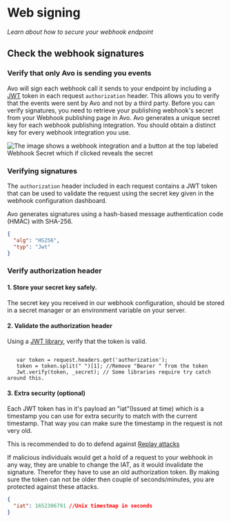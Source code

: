 # Web signing

*Learn about how to secure your webhook endpoint*

## Check the webhook signatures

### Verify that only Avo is sending you events

Avo will sign each webhook call it sends to your endpoint by including a [JWT](https://Jwt.io) token in each request `authorization` header.
This allows you to verify that the events were sent by Avo and not by a third party.
Before you can verify signatures, you need to retrieve your publishing webhook's secret from your Webhook publishing page in Avo.
Avo generates a unique secret key for each webhook publishing integration. You should obtain a distinct key for every webhook integration you use.

![The image shows a webhook integration and a button at the top labeled Webhook Secret which if clicked reveals the secret](/images/signing-secret.png)

### Verifying signatures

The `authorization` header included in each request contains a JWT token that can be used to validate the request using the secret key given in the webhook configuration dashboard.

Avo generates signatures using a hash-based message authentication code (HMAC) with SHA-256.

```json
{
  "alg": "HS256",
  "typ": "Jwt"
}
```

### Verify authorization header

#### 1. Store your secret key safely.

The secret key you received in our webhook configuration, should be stored in a secret manager or an environment variable on your server.

#### 2. Validate the authorization header

Using a [JWT library](https://Jwt.io/libraries), verify that the token is valid.

```pseudocode

   var token = request.headers.get('authorization');
   token = token.split(" ")[1]; //Remove "Bearer " from the token
   Jwt.verify(token, _secret); // Some libraries require try catch around this.
```

#### 3. Extra security (optional)

Each JWT token has in it's payload an "iat"(Issued at time) which is a timestamp you can use for extra security to match with the current timestamp. That way you can make sure the timestamp in the request is not very old.

This is recommended to do to defend against [Replay attacks](https://en.wikipedia.org/wiki/Replay_attack)

If malicious individuals would get a hold of a request to your webhook in any way, they are unable to change the IAT, as it would invalidate the signature.
Therefor they have to use an old authorization token.
By making sure the token can not be older then couple of seconds/minutes, you are protected against these attacks.

```json
{
  "iat": 1652306791 //Unix timestmap in seconds
}
```

